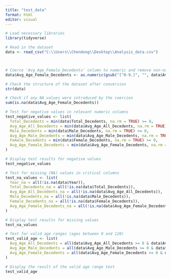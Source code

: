 ---
title: "test_data"
format: html
editor: visual
---



```{r}
# Load necessary libraries
library(tidyverse)

# Read in the dataset
data <- read_csv("C:\\Users\\Chendong\\Desktop\\Analysis_data.csv")



# Coerce 'Avg_Age_Female_Decedents' column to numeric and remove non-numeric characters
data$Avg_Age_Female_Decedents <- as.numeric(gsub("[^0-9.]", "", data$Avg_Age_Female_Decedents))

# Check the structure of the dataset after conversion
str(data)

# Check if any NA values were introduced by the coercion
sum(is.na(data$Avg_Age_Female_Decedents))

# Test for negative values in relevant numeric columns
test_negative_values <- list(
  Total_Decedents = min(data$Total_Decedents, na.rm = TRUE) >= 0,
  Avg_Age_All_Decedents = min(data$Avg_Age_All_Decedents, na.rm = TRUE) >= 0,
  Male_Decedents = min(data$Male_Decedents, na.rm = TRUE) >= 0,
  Avg_Age_Male_Decedents = min(data$Avg_Age_Male_Decedents, na.rm = TRUE) >= 0,
  Female_Decedents = min(data$Female_Decedents, na.rm = TRUE) >= 0,
  Avg_Age_Female_Decedents = min(data$Avg_Age_Female_Decedents, na.rm = TRUE) >= 0
)

# Display test results for negative values
test_negative_values

# Test for missing (NA) values in critical columns
test_na_values <- list(
  Year_na = all(!is.na(data$Year)),
  Total_Decedents_na = all(!is.na(data$Total_Decedents)),
  Avg_Age_All_Decedents_na = all(!is.na(data$Avg_Age_All_Decedents)),
  Male_Decedents_na = all(!is.na(data$Male_Decedents)),
  Female_Decedents_na = all(!is.na(data$Female_Decedents)),
  Avg_Age_Female_Decedents_na = all(!is.na(data$Avg_Age_Female_Decedents))
)

# Display test results for missing values
test_na_values

# Test for valid age ranges (ages between 0 and 120)
test_valid_age <- list(
  Avg_Age_All_Decedents = all(data$Avg_Age_All_Decedents >= 0 & data$Avg_Age_All_Decedents <= 120, na.rm = TRUE),
  Avg_Age_Male_Decedents = all(data$Avg_Age_Male_Decedents >= 0 & data$Avg_Age_Male_Decedents <= 120, na.rm = TRUE),
  Avg_Age_Female_Decedents = all(data$Avg_Age_Female_Decedents >= 0 & data$Avg_Age_Female_Decedents <= 120, na.rm = TRUE)
)

# Display the result of the valid age range test
test_valid_age


```


